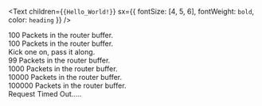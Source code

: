 <Text children={`{Hello_World!}`} sx={{ fontSize: [4, 5, 6], fontWeight: `bold`, color: `heading` }} />

100 Packets in the router buffer.\
100 Packets in the router buffer.\
Kick one on, pass it along.\
99 Packets in the router buffer.\
1000 Packets in the router buffer.\
10000 Packets in the router buffer.\
100000 Packets in the router buffer.\
Request Timed Out.....


<a rel="me" href="https://infosec.exchange/@N3rdyUn1c0rn">
</a>
<a rel="me" href="https://lgbtqia.space/@N3rdyUn1c0rn">
</a>